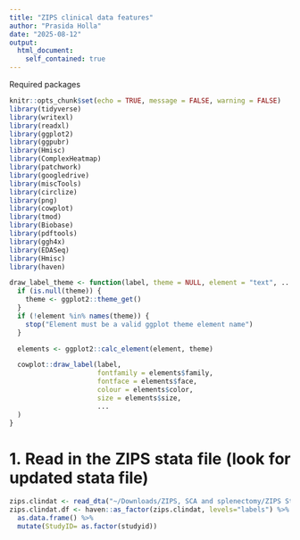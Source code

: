 ```yaml
---
title: "ZIPS clinical data features"
author: "Prasida Holla"
date: "2025-08-12"
output: 
  html_document:
    self_contained: true
---
```


<style>
body {
text-align: justify}
</style>

Required packages

```r
knitr::opts_chunk$set(echo = TRUE, message = FALSE, warning = FALSE)
library(tidyverse)
library(writexl)
library(readxl)
library(ggplot2)
library(ggpubr)
library(Hmisc)
library(ComplexHeatmap)
library(patchwork)
library(googledrive)
library(miscTools)
library(circlize)
library(png)
library(cowplot)
library(tmod)  
library(Biobase)
library(pdftools)
library(ggh4x)
library(EDASeq)
library(Hmisc)
library(haven)

draw_label_theme <- function(label, theme = NULL, element = "text", ...) {
  if (is.null(theme)) {
    theme <- ggplot2::theme_get()
  }
  if (!element %in% names(theme)) {
    stop("Element must be a valid ggplot theme element name")
  }

  elements <- ggplot2::calc_element(element, theme)

  cowplot::draw_label(label, 
                      fontfamily = elements$family,
                      fontface = elements$face,
                      colour = elements$color,
                      size = elements$size,
                      ...
  )
}
```

# 1. Read in the ZIPS stata file (look for updated stata file)
```r
zips.clindat <- read_dta("~/Downloads/ZIPS, SCA and splenectomy/ZIPS Study/ZIPS_Analytic_20230126.dta")
zips.clindat.df <- haven::as_factor(zips.clindat, levels="labels") %>%
  as.data.frame() %>%
  mutate(StudyID= as.factor(studyid))
```

